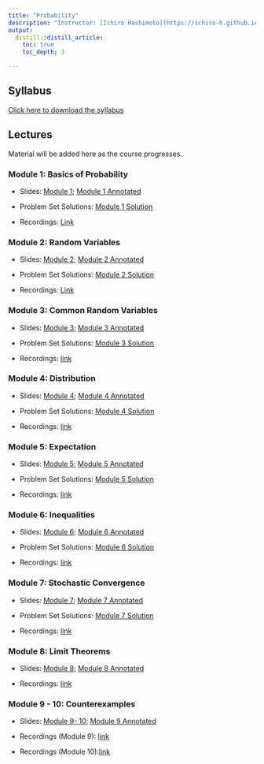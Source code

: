 ```yaml
---
title: "Probability"
description: "Instructor: [Ichiro Hashimoto](https://ichiro-h.github.io/), PhD student (3rd Year)"
output:
  distill::distill_article:
    toc: true
    toc_depth: 3

---
```



## Syllabus

[Click here to download the syllabus](Probability/2025/Syllabus/Bootcamp_Probability_Syllabus.pdf)


## Lectures

Material will be added here as the course progresses.


### Module 1: Basics of Probability
- Slides: [Module 1](Probability/2025/Slides/Module_1.pdf); [Module 1 Annotated](Probability/2025/Slides/Module_1_annotated.pdf)  

 - Problem Set Solutions: [Module 1 Solution](Probability/2025/Solutions/Module_1_Solutions.pdf)  

- Recordings: [Link](https://play.library.utoronto.ca/watch/c483fe6c4a2e358851e0a0c617a28fe2)

### Module 2: Random Variables
- Slides: [Module 2](Probability/2025/Slides/Module_2.pdf);  [Module 2 Annotated](Probability/2025/Slides/Module_2_annotated.pdf)  

 - Problem Set Solutions: [Module 2 Solution](Probability/2025/Solutions/Module_2_Solutions.pdf)  

- Recordings: [Link](https://play.library.utoronto.ca/watch/36952b9ebbb8c8014e51e81fb7e9103f)

### Module 3: Common Random Variables

- Slides: [Module 3](Probability/2025/Slides/Module_3.pdf);  [Module 3 Annotated](Probability/2025/Slides/Module_3_annotated.pdf)  

- Problem Set Solutions: [Module 3 Solution](Probability/2025/Solutions/Module_3_Solutions.pdf)

- Recordings: [link](https://play.library.utoronto.ca/watch/d5b43bb0d2b66c8d443efba0dc32bba2) 

### Module 4: Distribution

 - Slides: [Module 4](Probability/2025/Slides/Module_4.pdf); [Module 4 Annotated](Probability/2025/Slides/Module_4_annotated.pdf)  

 - Problem Set Solutions: [Module 4 Solution](Probability/2025/Solutions/Module_4_Solutions.pdf)  

- Recordings: [link](https://play.library.utoronto.ca/watch/d8cbfb9b4cd4244228d42396b142276e)

### Module 5: Expectation

- Slides: [Module 5](Probability/2025/Slides/Module_5.pdf);  [Module 5 Annotated](Probability/2025/Slides/Module_5_annotated.pdf)  

- Problem Set Solutions: [Module 5 Solution](Probability/2025/Solutions/Module_5_Solutions.pdf) 

- Recordings: [link](https://play.library.utoronto.ca/watch/fd45f4ed44ba6b25283d5d8eb558cff5)

### Module 6: Inequalities

- Slides: [Module 6](Probability/2025/Slides/Module_6.pdf); 
[Module 6 Annotated](Probability/2025/Slides/Module_6_annotated.pdf)

- Problem Set Solutions: [Module 6 Solution](Probability/2025/Solutions/Module_6_Solutions.pdf)

- Recordings: [link](https://play.library.utoronto.ca/watch/c994fda8908d9f3ac1836aa1dcd52e0f)

### Module 7: Stochastic Convergence


- Slides: [Module 7](Probability/2025/Slides/Module_7.pdf); 
[Module 7 Annotated](Probability/2025/Slides/Module_7_annotated.pdf)

- Problem Set Solutions: [Module 7 Solution](Probability/2025/Solutions/Module_7_Solutions.pdf)

- Recordings: [link](https://play.library.utoronto.ca/watch/2cc02ef6e2e32a4d1afc366c257f19f9)

### Module 8: Limit Theorems

- Slides: [Module 8](Probability/2025/Slides/Module_8.pdf); 
 [Module 8 Annotated](Probability/2025/Slides/Module_8_annotated.pdf) 

<!-- - Problem Set Solutions: [Module 8 Solution](Probability/2025/Solutions/Module_8_Solutions.pdf)  -->

- Recordings: [link](https://play.library.utoronto.ca/watch/c722834abacf9138703c523722c3d2ec)

### Module 9 - 10: Counterexamples

- Slides: [Module 9- 10](Probability/2025/Slides/Module_9.pdf); 
 [Module 9 Annotated](Probability/2025/Slides/Module_9_annotated.pdf) 

 - Recordings (Module 9): [link](https://play.library.utoronto.ca/watch/f901434b6fded8a4a8d899d167685661)
 
 - Recordings (Module 10):[link](https://play.library.utoronto.ca/watch/0e151f10481d44f74d443cbd4414ac76)